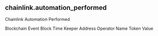 ## chainlink.automation_performed 
Chainlink Automation Performed


<ParamField path="blockchain">
Blockchain
</ParamField>
<ParamField path="evt_block_time">
Event Block Time
</ParamField>
<ParamField path="keeper_address">
Keeper Address
</ParamField>
<ParamField path="operator_name">
Operator Name
</ParamField>
<ParamField path="token_value">
Token Value
</ParamField>
